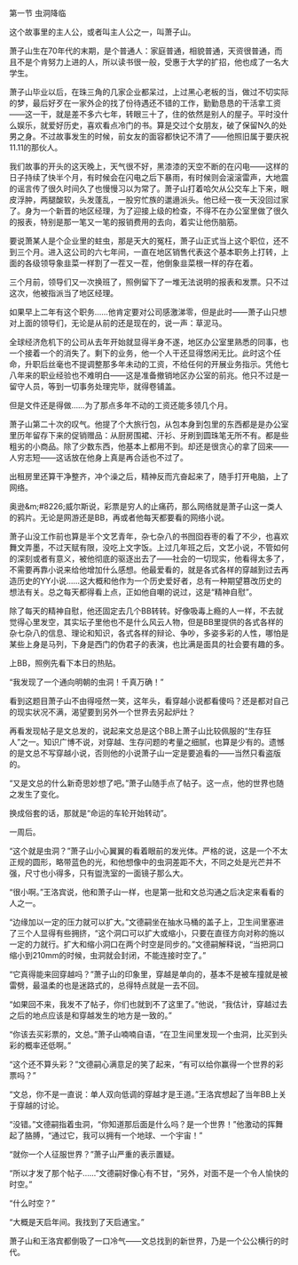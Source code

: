 

第一节 虫洞降临

这个故事里的主人公，或者叫主人公之一，叫萧子山。

萧子山生在70年代的末期，是个普通人：家庭普通，相貌普通，天资很普通，而且不是个肯努力上进的人，所以读书很一般，受惠于大学的扩招，他也成了一名大学生。

萧子山毕业以后，在珠三角的几家企业都呆过，上过黑心老板的当，做过不切实际的梦，最后好歹在一家外企的找了份待遇还不错的工作，勤勤恳恳的干活拿工资――这一干，就是差不多六七年，转眼三十了，住的依然是别人的屋子。平时没什么娱乐，就爱好历史，喜欢看点冷门的书。算是交过个女朋友，破了保留N久的处男之身。不过故事发生的时候，前女友的面容都快记不清了――他照旧属于要庆祝11.11的那伙人。

我们故事的开头的这天晚上，天气很不好，黑漆漆的天空不断的在闪电――这样的日子持续了快半个月，有时候会在闪电之后下暴雨，有时候则会滚滚雷声，大地震的谣言传了很久时间久了也慢慢习以为常了。萧子山打着哈欠从公交车上下来，眼皮浮肿，两腿酸软，头发蓬乱，一股穷忙族的邋遢派头。他已经一夜一天没回过家了。身为一个新晋的地区经理，为了迎接上级的检查，不得不在办公室里做了很久的报表，特别是那一笔又一笔的报销费用的去向，着实让他伤脑筋。

要说萧某人是个企业里的蛀虫，那是天大的冤枉，萧子山正式当上这个职位，还不到三个月。进入这公司的六七年间，一直在地区销售代表这个基本职务上打转，上面的各级领导象韭菜一样割了一茬又一茬，他倒象韭菜根一样的存在着。

三个月前，领导们又一次换班了，照例留下了一堆无法说明的报表和发票。只不过这次，他被指派当了地区经理。

如果早上二年有这个职务……他肯定要对公司感激涕零，但是此时――萧子山只想对上面的领导们，无论是从前的还是现在的，说一声：草泥马。

全球经济危机下的公司从去年开始就显得半身不遂，地区办公室里熟悉的同事，也一个接着一个的消失了。剩下的业务，他一个人干还显得悠闲无比。此时这个任命，升职后丝毫也不提调整那多年未动的工资，不给任何的开展业务指示。凭他七八年来的职业经验也不难明白――这是准备撤销地区办公室的前兆。他只不过是一留守人员，等到一切事务处理完毕，就得卷铺盖。

但是文件还是得做……为了那点多年不动的工资还能多领几个月。

萧子山第二十次的叹气。他提了个大旅行包，从包本身到包里的东西都是是办公室里历年留存下来的促销赠品：从厨房围裙、汗衫、牙刷到圆珠笔无所不有。都是些粗劣的小商品。除了少数东西，他基本上都用不到。却还是很贪心的拿了回来――人穷志短――这话放在他身上真是再合适也不过了。

出租房里还算干净整齐，冲个澡之后，精神反而亢奋起来了，随手打开电脑，上了网络。

奥逊&amp;m;#8226;威尔斯说，彩票是穷人的止痛药，那么网络就是萧子山这一类人的鸦片。无论是网游还是BB，再或者他每天都要看的网络小说。

萧子山没工作前也算是半个文艺青年，杂七杂八的书囫囵吞枣的看了不少，也喜欢舞文弄墨，不过天赋有限，没吃上文字饭。上过几年班之后，文艺小说，不管如何的深刻或者有意义，被他彻底的驱逐出去了――社会的一切现实，他看得太多了，不需要再靠小说来给他增加什么感想。他最爱看的，就是各式各样的穿越到过去再造历史的YY小说……这大概和他作为一个历史爱好者，总有一种期望篡改历史的想法有关。总之每天都得看上点，正如他自嘲的说过，这是“精神自慰”。

除了每天的精神自慰，他还固定去几个BB转转。好像吸毒上瘾的人一样，不去就觉得心里发空，其实坛子里他也不是什么风云人物，但是BB里提供的各式各样的杂七杂八的信息、理论和知识，各式各样的辩论、争吵，多姿多彩的人性，哪怕是某些上身是马列，下身是西门的伪君子的表演，也比满是面具的社会要有趣的多。

上BB，照例先看下本日的热贴。

“我发现了一个通向明朝的虫洞！千真万确！”

看到这题目萧子山不由得哑然一笑，这年头，看穿越小说都看傻吗？还是都对自己的现实状况不满，渴望要到另外一个世界去另起炉灶？

再看发现帖子是文总发的，说起来文总是这个BB上萧子山比较佩服的“生存狂人”之一。知识广博不说，对穿越、生存问题的考量之细腻，也算是少有的。遗憾的是文总不写穿越小说，否则他的小说萧子山一定是要追看的――当然只看盗版的。

“又是文总的什么新奇思妙想了吧。”萧子山随手点了帖子。这一点，他的世界也随之发生了变化。

换成俗套的话，那就是“命运的车轮开始转动”。

一周后。

“这个就是虫洞？”萧子山小心翼翼的看着眼前的发光体。严格的说，这是一个不太正规的圆形，略带蓝色的光，和他想像中的虫洞差距不大，不同之处是光芒并不强，尺寸也小得多，只有盥洗室的一面镜子那么大。

“很小啊。”王洛宾说，他和萧子山一样，也是第一批和文总沟通之后决定来看看的人之一。

“边缘加以一定的压力就可以扩大。”文德嗣坐在抽水马桶的盖子上，卫生间里塞进了三个人显得有些拥挤，“这个洞口可以扩大或缩小，只要在直径方向对称的施以一定的力就行。扩大和缩小洞口在两个时空是同步的。”文德嗣解释说，“当把洞口缩小到210mm的时候，虫洞就会封闭，不能连接时空了。”

“它真得能来回穿越吗？”萧子山的印象里，穿越是单向的，基本不是被车撞就是被雷劈，最温柔的也是迷路式的，总得特点就是一去不回。

“如果回不来，我发不了帖子，你们也就到不了这里了。”他说，“我估计，穿越过去之后的地点应该是和穿越发生的地方是一致的。”

“你该去买彩票的，文总。”萧子山喃喃自语，“在卫生间里发现一个虫洞，比买到头彩的概率还低啊。”

“这个还不算头彩？”文德嗣心满意足的笑了起来，“有可以给你赢得一个世界的彩票吗？”

“文总，你不是一直说：单人双向低调的穿越才是王道。”王洛宾想起了当年BB上关于穿越的讨论。

“没错。”文德嗣指着虫洞，“你知道那后面是什么吗？是一个世界！”他激动的挥舞起了胳膊，“通过它，我可以拥有一个地球、一个宇宙！”

“就你一个人征服世界？”萧子山严重的表示置疑。

“所以才发了那个帖子……”文德嗣好像心有不甘，“另外，对面不是一个令人愉快的时空。”

“什么时空？”

“大概是天启年间。我找到了天启通宝。”

萧子山和王洛宾都倒吸了一口冷气――文总找到的新世界，乃是一个公公横行的时代。

